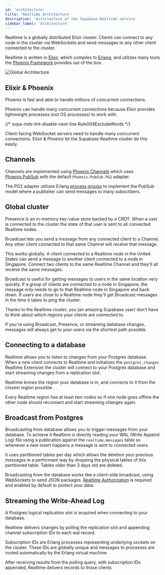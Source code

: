 ```yaml
---
id: 'architecture'
title: 'Realtime Architecture'
description: 'Architecture of the Supabase Realtime service'
sidebar_label: 'Architecture'
---
```


Realtime is a globally distributed Elixir cluster. Clients can connect to any node in the cluster via WebSockets and send messages to any other client connected to the cluster.

Realtime is written in [Elixir](https://elixir-lang.org/), which compiles to [Erlang](https://www.erlang.org/), and utilizes many tools the [Phoenix Framework](https://www.phoenixframework.org/) provides out of the box.

![Global Architecture](/docs/img/guides/realtime/realtime-arch.png)

## Elixir & Phoenix

Phoenix is fast and able to handle millions of concurrent connections.

Phoenix can handle many concurrent connections because Elixir provides lightweight processes (not OS processes) to work with.

{/* supa-mdx-lint-disable-next-line Rule004ExcludeWords */}

Client-facing WebSocket servers need to handle many concurrent connections. Elixir & Phoenix let the Supabase Realtime cluster do this easily.

## Channels

Channels are implemented using [Phoenix Channels](https://hexdocs.pm/phoenix/channels.html) which uses [Phoenix.PubSub](https://hexdocs.pm/phoenix_pubsub/Phoenix.PubSub.html) with the default `Phoenix.PubSub.PG2` adapter.

The PG2 adapter utilizes Erlang [process groups](https://www.erlang.org/docs/18/man/pg2.html) to implement the PubSub model where a publisher can send messages to many subscribers.

## Global cluster

Presence is an in-memory key-value store backed by a CRDT. When a user is connected to the cluster the state of that user is sent to all connected Realtime nodes.

Broadcast lets you send a message from any connected client to a Channel. Any other client connected to that same Channel will receive that message.

This works globally. A client connected to a Realtime node in the United States can send a message to another client connected to a node in Singapore. Connect two clients to the same Realtime Channel and they'll all receive the same messages.

Broadcast is useful for getting messages to users in the same location very quickly. If a group of clients are connected to a node in Singapore, the message only needs to go to that Realtime node in Singapore and back down. If users are close to a Realtime node they'll get Broadcast messages in the time it takes to ping the cluster.

Thanks to the Realtime cluster, you (an amazing Supabase user) don't have to think about which regions your clients are connected to.

If you're using Broadcast, Presence, or streaming database changes, messages will always get to your users via the shortest path possible.

## Connecting to a database

Realtime allows you to listen to changes from your Postgres database. When a new client connects to Realtime and initializes the `postgres_changes` Realtime Extension the cluster will connect to your Postgres database and start streaming changes from a replication slot.

Realtime knows the region your database is in, and connects to it from the closest region possible.

Every Realtime region has at least two nodes so if one node goes offline the other node should reconnect and start streaming changes again.

## Broadcast from Postgres

Broadcasting from database allows you to trigger messages from your database. To achieve it Realtime is directly reading your WAL (Write Append Log) file using a publication against the `realtime.messages` table so whenever a new insert happens a message is sent to connected users.

It uses partitioned tables per day which allows the deletion your previous messages in a performant way by dropping the physical tables of this partitioned table. Tables older than 3 days old are deleted.

Broadcasting from the database works like a client-side broadcast, using WebSockets to send JSON packages. [Realtime Authorization](/docs/guides/realtime/authorization) is required and enabled by default to protect your data.

## Streaming the Write-Ahead Log

A Postgres logical replication slot is acquired when connecting to your database.

Realtime delivers changes by polling the replication slot and appending channel subscription IDs to each wal record.

Subscription IDs are Erlang processes representing underlying sockets on the cluster. These IDs are globally unique and messages to processes are routed automatically by the Erlang virtual machine.

After receiving results from the polling query, with subscription IDs appended, Realtime delivers records to those clients.
